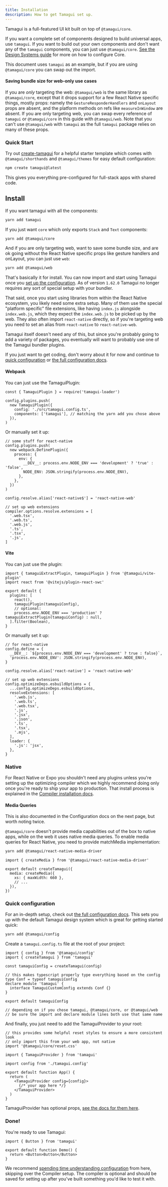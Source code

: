 ```yaml
---
title: Installation
description: How to get Tamagui set up.
---
```


Tamagui is a full-featured UI kit built on top of `@tamagui/core`.

If you want a complete set of components designed to build universal apps, use `tamagui`. If you want to build out your own components and don't want any of the `tamagui` components, you can just use `@tamagui/core`. [See the Design Systems guide](/docs/guides/design-systems) for more on how to configure Core.

This document uses `tamagui` as an example, but if you are using `@tamagui/core` you can swap out the import.

#### Saving bundle size for web-only use cases

If you are _only_ targeting the web: `@tamagui/web` is the same library as `@tamagui/core`, except that it drops support for a few React Native specific things, mostly props: namely the `GestureResponderHandlers` and `onLayout` props are absent, and the platform methods on refs like `measureInWindow` are absent. If you are only targeting web, you can swap every reference of `tamagui` or `@tamagui/core` in this guide with `@tamagui/web`. Note that you can't use `@tamagui/web` with `tamagui` as the full `tamagui` package relies on many of these props.

### Quick Start

Try out [create-tamagui](/docs/guides/create-tamagui-app) for a helpful starter template which comes with `@tamagui/shorthands` and `@tamagui/themes` for easy default configuration:

```bash
npm create tamagui@latest
```

This gives you everything pre-configured for full-stack apps with shared code.

## Install

If you want tamagui with all the components:

```bash
yarn add tamagui
```

If you just want `core` which only exports `Stack` and `Text` components:

```bash
yarn add @tamagui/core
```

And if you are only targeting web, want to save some bundle size, and are ok going without the React Native specific props like gesture handlers and onLayout, you can just use `web`:

```bash
yarn add @tamagui/web
```

That's basically it for install. You can now import and start using Tamagui once you [set up the configuration](#quick-configuration). As of version `1.62.0` Tamagui no longer requires any sort of special setup with your bundler.

That said, once you start using libraries from within the React Native ecosystem, you likely need some extra setup. Many of them use the special "platform specific" file extensions, like having `index.js` alongside `index.web.js`, which they expect the `index.web.js` to be picked up by the web. They also often import `react-native` directly, so if you're targeting web you need to set an alias from `react-native` to `react-native-web`.

Tamagui itself doesn't need any of this, but since you're probably going to add a variety of packages, you eventually will want to probably use one of the Tamagui bundler plugins.

If you just want to get coding, don't worry about it for now and continue to [quick configuration](#quick-configuration) or [the full configuration docs](/docs/core/configuration).

#### Webpack

You can just use the TamaguiPlugin:

```tsx
const { TamaguiPlugin } = require('tamagui-loader')

config.plugins.push(
  new TamaguiPlugin({
    config: './src/tamagui.config.ts',
    components: ['tamagui'], // matching the yarn add you chose above
  }),
)
```

Or manually set it up:

```tsx
// some stuff for react-native
config.plugins.push(
  new webpack.DefinePlugin({
    process: {
      env: {
        __DEV__: process.env.NODE_ENV === 'development' ? 'true' : 'false',
        NODE_ENV: JSON.stringify(process.env.NODE_ENV),
      },
    },
  })
)

config.resolve.alias['react-native$'] = 'react-native-web'

// set up web extensions
compiler.options.resolve.extensions = [
  '.web.tsx',
  '.web.ts',
  '.web.js',
  '.ts',
  '.tsx',
  '.js',
]
```

#### Vite

You can just use the plugin:

```tsx
import { tamaguiExtractPlugin, tamaguiPlugin } from '@tamagui/vite-plugin'
import react from '@vitejs/plugin-react-swc'

export default {
  plugins: [
    react(),
    tamaguiPlugin(tamaguiConfig),
    // optional:
    process.env.NODE_ENV === 'production' ? tamaguiExtractPlugin(tamaguiConfig) : null,
  ].filter(Boolean),
}
```

Or manually set it up:

```tsx
// for react-native
config.define = {
  __DEV__: `${process.env.NODE_ENV === 'development' ? true : false}`,
  'process.env.NODE_ENV': JSON.stringify(process.env.NODE_ENV),
}

config.resolve.alias['react-native'] = 'react-native-web'

// set up web extensions
config.optimizeDeps.esbuildOptions = {
  ...config.optimizeDeps.esbuildOptions,
  resolveExtensions: [
    '.web.js',
    '.web.ts',
    '.web.tsx',
    '.js',
    '.jsx',
    '.json',
    '.ts',
    '.tsx',
    '.mjs',
  ],
  loader: {
    '.js': 'jsx',
  },
}
```

### Native

For React Native or Expo you shouldn't need any plugins unless you're setting up the optimizing compiler which we highly recommend doing only once you're ready to ship your app to production. That install process is explained in the [Compiler installation docs](/docs/intro/compiler-install).

#### Media Queries

This is also documented in the Configuration docs on the next page, but worth noting twice.

`@tamagui/core` doesn't provide media capabilities out of the box to native apps, while on the web it uses native media queries. To enable media queries for React Native, you need to provide matchMedia implementation:

```sh
yarn add @tamagui/react-native-media-driver
```

```tsx
import { createMedia } from '@tamagui/react-native-media-driver'

export default createTamagui({
  media: createMedia({
    xs: { maxWidth: 660 },
    // ...
  }),
})
```

### Quick configuration

For an in-depth setup, check out [the full configuration docs](/docs/core/configuration). This sets you up with the default Tamagui design system which is great for getting started quick:

```sh
yarn add @tamagui/config
```

Create a `tamagui.config.ts` file at the root of your project:

```tsx
import { config } from '@tamagui/config'
import { createTamagui } from 'tamagui'

const tamaguiConfig = createTamagui(config)

// this makes typescript properly type everything based on the config
type Conf = typeof tamaguiConfig
declare module 'tamagui' {
  interface TamaguiCustomConfig extends Conf {}
}

export default tamaguiConfig

// depending on if you chose tamagui, @tamagui/core, or @tamagui/web
// be sure the import and declare module lines both use that same name
```

And finally, you just need to add the TamaguiProvider to your root:

```tsx line=8-14
// this provides some helpful reset styles to ensure a more consistent look
// only import this from your web app, not native
import '@tamagui/core/reset.css'

import { TamaguiProvider } from 'tamagui'

import config from './tamagui.config'

export default function App() {
  return (
    <TamaguiProvider config={config}>
      {/* your app here */}
    </TamaguiProvider>
  )
}
```

TamaguiProvider has optional props, [see the docs for them here](/docs/core/configuration#using-tamagui-provider).

### Done!

You're ready to use Tamagui:

<Preview>
  <DemoButton />
</Preview>

```tsx class=preview line=5
import { Button } from 'tamagui'

export default function Demo() {
  return <Button>Button</Button>
}
```

We recommend [spending time understanding configuration](/docs/core/configuration) from here, skipping over the Compiler setup. The compiler is optional and should be saved for setting up after you've built something you'd like to test it with.
